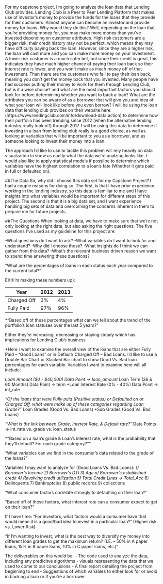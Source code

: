 For my capstone project, I'm going to analyze the loan data that Lending Club provides.
Lending Club is a Peer to Peer Lending Platform that makes use of investor's money to 
provide the funds for the loans that they provide for their customers. Almost anyone
can become an investor and provide money for loans. Why would they do this? Well,
depending on the loan that you're providing money for, you may make more money than
you've invested depending on customer attributes. High risk customers are a bigger
risk, their credit history may not be perfect, which means they may have difficulty
paying back the loan. However, since they are a higher risk, the loan will cost more
and you can make more money on your investment. A lower risk customer is a much safer
bet, but since their credit is great, this indicates they have  much higher chance of
paying their loan back so their interest rate is lower, and you won't make as much
money off of that investment. Then there are the customers who fail to pay their loan
back, meaning you don't get the money back that you invested. Many people have had
success putting their money to work for them through Lending Club, but is it a wise
choice? and what are the most important factors you should look for before determining whether you want to back a loan? What are the attributes you can be aware of as a borrower that will give you and idea of what your loan will look like before you even borrow?
I will be using the loan data that lending club provides on their website here:
(https://www.lendingclub.com/info/download-data.action) to determine how their
portfolio has been trending since 2012 (when the alternative lending industry really
took off) through 2017. I will be using this data to determine if investing in a
loan from lending club really is a good choice, as well as looking at variables that will be important to you as a borrower, and as someone looking to invest their money into a loan. 

The approach I'd like to use to tackle this problem will rely heavily on data visualzation to show us eactly what the data we're analzing looks like. I would also like to apply statistical models if possilbe to determine which variables have the highest correlation to a loan's fate (Whether it gets paid in full or defaulted on).

##The Data
So, why did I choose this data set for my Capstone Project? I had a couple reasons for
doing so. The first, is that I have prior experience working in the lending industry,
so this data is familiar to me and I have insights into what variables would be
important for different steps of this project. The second is that it is a big data set,
and I want experience handling big sets of data and overcoming the concerns inherent in them to prepare me for future projects. 

##The Questions
When looking at data, we have to make sure that we're not only looking at the right data, but also asking the right questions. The five questions I've used as my guideline for this project are:

-What questions do I want to ask?
-What variables do I want to look for and understand?
-Why did I choose those? 
-What insights do I think we can gather from this data?
-What’s the relevant business driven reason we want to spend time answering these 
questions?


"What are the percentages of loans in each status each year compared to the current
total?"

EX:(I'm making these numbers up):

Year          | 2012         |2013          |  
------------- | -------------|------------- | 
Charged Off |3%|4% | 
Fully Paid  | 97% |96% | 

*"Based off of these percentages what can we tell about the trend of the portfolio's
loan statuses over the last 5 years?"

Either they’re increasing, decreasing or staying steady which has implications for 
Lending Club’s business 

*Here I want to examine the overall view of the loans that are either Fully Paid – 
“Good Loans” or in Default/ Charged Off – Bad Loans. I’d like to use a Double Bar Chart
or Stacked Bar chart to show Good Vs. Bad loan percentages for each variable. Variables
I want to examine here will all include:  


*Loan Amount ($0 - $40,000)  Data Point -> loan_amount
*Loan Term (36 & 60 Months) Data Point -> term
*Loan Interest Rate (0% - 40%) Data Point -> int_rate

*"Of the loans that were Fully paid (Positive status) or Defaulted on or Charged Off, what were make up of these categories regarding Loan Grade?”
*Loan Grades (Good Vs. Bad Loans)
*Sub Grades (Good Vs. Bad Loans)

*"What is the link between Grade, Interest Rate, & Default rate?" 
*Data Points -> int_rate vs. grade vs. loan_status 

*"Based on a loan’s grade & Loan’s interest rate, what is the probability that they’ll 
default? For each grade category?""


“What variables can we find in the consumer’s data related to the grade of the loans?”

Variables I may want to analyze for (Good Loans Vs. Bad Loans): 
*1) Borrower’s Income 
2) Borrower’s DTI
3) Age of Borrower’s established credit 
4) Revolving credit utilization
5) Total Credit Lines -> Total_Acc
*6) Delinquents
7) Bankruptcies
8) public records 
9) collections

“What consumer factors correlate strongly to defaulting on their loan?”

“Based off of these factors, what interest rate can a consumer expect to get on their loan?”

If I have time: 
“For investors, what factors would a consumer have that would mean it is a good/bad idea to invest in a particular loan?” 
(Higher risk vs. Lower Risk)

"If I’m wanting to invest, what is the best way to diversify my money into different loan grades to get the maximum return? (I.E. – 50% in A paper loans, 15% in B paper loans, 10% in C paper loans, etc.)"

The deliverables on this would be:
- The code used to analyze the data, including any predicitve algorithms
- visuals representing the data that we used to come to our conclusions
- A final report detailing the project from beginning to end
- Suggestions of which variables to either look for or avoid in backing a loan or if you're a borrower. 

